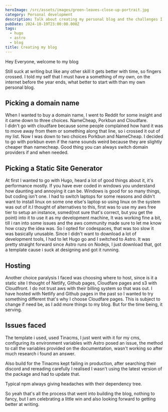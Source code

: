 ```yaml
---
heroImage: /src/assets/images/green-leaves-close-up-portrait.jpg
category: Personal development
description: Talk about creating my personal blog and the challenges I went throught
pubDate: 2024-10-19T23:00:00.000Z
tags:
  - hugo
  - astro
  - blog
title: Creating my blog
---
```


Hey Everyone, welcome to my blog

Still suck at writing but like any other skill it gets better with time, so fingers crossed. I told my self that I must have a something of my own, on the internet before the year ends, what better to start with than my own personal blog.

## Picking a domain name

When I wanted to buy a domain name, I went to Reddit for some insight and it came down to three choices. NameCheap, Porkbun and Cloudfare.\
I didn't go with cloudfare because some people complained how hard it was to move away from them or something along that line, so i crossed it out of my list. Now I was down to two choices Porkbun and NameCheap. I decided to go with porkbun even if the name sounds weird because they are slightly cheaper than namecheap. Good thing you can always switch domain providers if and when needed.

## Picking a Static Site Generator

At first I wanted to go with Hugo, heard a lot of good things about it, it's performance mostly. If you have ever coded in windows you understand how daunting and annoying it can be. Windows is good for so many things, but coding isn't one. I had to switch laptops for some reasons and didn't want to install linux on some one else's laptop so using linux on the system was out of it.I thought of alternatives to this, first was to use my aws free tier to setup an instance, ssmed(not sure that's correct, but you get the point) into it to use it as my development machine, It was working fine a bit,  till i ran into some issues and the aws community made sure to let me know how crazy the idea was. So I opted for codespaces, that was too slow it was basically unusable. Since I didn't want to download a lot of development tools, I had to let Hugo go and I switched to Astro. It was pretty straight forward since Astro runs on Nodejs, I just download that, got a template cause i suck at designing and got it running.

## Hosting

Another choice paralysis I faced was choosing where to host, since is it a static site I thought of Netlify, Github pages, Cloudfare pages and s3 with Cloudfront. I do not trust aws with their billing system so that was out. I have hosted with Netlify and Github pages in the past so I wanted to try something different that's why I choose Cloudfare pages. This is subject to change if need be, as I add more things to my blog. But for the time being, it serving.

## Issues faced

The template i used, used Tinacms, I just went with it for my cms, configuring its environment variables with Astro posed an issue, the method to call the variables provided on the documentation, wasn't  working so after much research i found an answer.

Also build for the Tinacms kept failing in production, after searching their discord and rereading carefully I realised I wasn't using the latest version of the package and had to update that.

Typical npm always giving headaches with their dependency tree.

So yeah that's all the process that went into building the blog, nothing to fancy, but I am celebrating a little win and also looking forward to getting better at writing.
